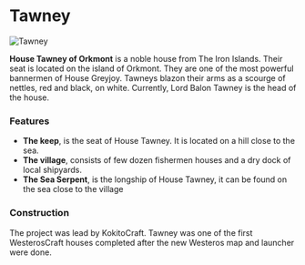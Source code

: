 

# Tawney

<Image src="https://cdn.sanity.io/images/1as7cn02/production/aa55b0dc3a6d4560281ac5082a745ad209ca5de6-1920x1017.png?w=976&h=350&fit=crop&crop=center&auto=format" alt="Tawney" width={976} height={350}  />

<ProjectDetails
  floatRight
  region="Iron Islands"
  house="House Tawney"
  type="Keep"
  status="Completed"
  warp="/warp tawney"
  projectLead="KokitoCraft"
  dateStarted="October 10, 2013"
  dateCompleted="October 10, 2013"
/>

**House Tawney of Orkmont** is a noble house from The Iron Islands. Their seat is located on the island of Orkmont. They are one of the most powerful bannermen of House Greyjoy. Tawneys blazon their arms as a scourge of nettles, red and black, on white. Currently, Lord Balon Tawney is the head of the house.

### Features

* **The keep**, is the seat of House Tawney. It is located on a hill close to the sea.
* **The village**, consists of few dozen fishermen houses and a dry dock of local shipyards.
* **The Sea Serpent**, is the longship of House Tawney, it can be found on the sea close to the village

### Construction

The project was lead by KokitoCraft. Tawney was one of the first WesterosCraft houses completed after the new Westeros map and launcher were done.